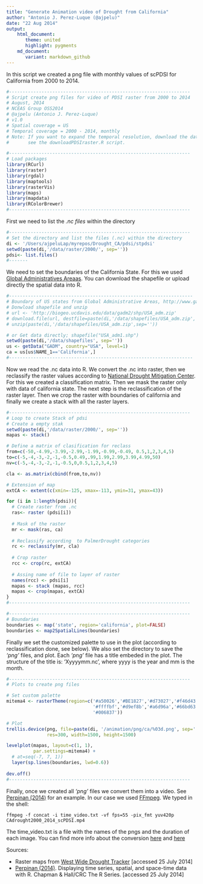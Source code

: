 ```yaml
---
title: "Generate Animation video of Drought from California"
author: "Antonio J. Perez-Luque (@ajpelu)"
date: "22 Aug 2014"
output: 
    html_document:
       theme: united
       highlight: pygments
    md_document:
       variant: markdown_github
---
```

In this script we created a png file with monthly values of scPDSI for California from 2000 to 2014. 

```r
#-------------------------------------------------------------------
# Script create png files for video of PDSI raster from 2000 to 2014
# August, 2014
# NCEAS Group OSS2014 
# @ajpelu (Antonio J. Perez-Luque)
# v1.0 
# Spatial coverage = US
# Temporal coverage = 2000 - 2014, monthly
# Note: If you want to expand the temporal resolution, download the data first (raster). 
#       see the downloadPDSIraster.R script. 
```

```r
#-------------------------------------------------------------------
# Load packages 
library(RCurl)
library(raster)
library(rgdal)
library(maptools)
library(rasterVis)
library(maps)
library(mapdata)
library(RColorBrewer)
#-------------------------------------------------------------------
```

First we need to list the *.nc files* within the directory 
```r
#-------------------------------------------------------------------
# Set the directory and list the files (.nc) within the directory
di <- '/Users/ajpeluLap/myrepos/Drought_CA/pdsi/stpdsi'
setwd(paste(di,'/data/raster/2000/', sep=''))
pdsi<- list.files()
#-------
```

We need to set the boundaries of the California State. For this we used [Global Administratives Areaas](http://www.gadm.org/). You can download the shapefile or upload directly the spatial data into R. 


```r
#--------------------------------------------------------------------
# Boundary of US states from Global Administrative Areas, http://www.gadm.org/
# Donwload shapefile and unzip 
# url <- 'http://biogeo.ucdavis.edu/data/gadm2/shp/USA_adm.zip'
# download.file(url, destfile=paste(di,'/data/shapefiles/USA_adm.zip', sep=''))
# unzip(paste(di,'/data/shapefiles/USA_adm.zip',sep=''))

# or Get data directly; shapefile("USA_adm1.shp")
setwd(paste(di,'/data/shapefiles', sep=''))
us <- getData("GADM", country="USA", level=1)
ca = us[us$NAME_1=='California',]
#--------------------------------------------------------------------
```

Now we read the .nc data into R. We convert the .nc into raster, then we reclassify the raster  values according to [National Drought Mitigation Center](http://drought.unl.edu/Planning/Monitoring/ComparisonofIndicesIntro/PDSI.aspx). For this we created a classification matrix. Then we mask the raster only with data of california state. The next step is the reclassification of the raster layer. Then we crop the raster with boundaries of california and finally we create a stack with all the raster layers.

```r
#-------------------------------------------------------------------
# Loop to create Stack of pdsi
# Create a empty stak 
setwd(paste(di,'/data/raster/2000/', sep=''))
mapas <- stack()

# Define a matrix of clasification for reclass 
from=c(-50,-4.99,-3.99,-2.99,-1.99,-0.99,-0.49, 0.5,1,2,3,4,5)
to=c(-5,-4,-3,-2,-1,-0.5,0.49,.99,1.99,2.99,3.99,4.99,50)
nv=c(-5,-4,-3,-2,-1,-0.5,0,0.5,1,2,3,4,5) 

cla <- as.matrix(cbind(from,to,nv))

# Extension of map 
extCA <- extent(c(xmin=-125, xmax=-113, ymin=31, ymax=43))

for (i in 1:length(pdsi)){
  # Create raster from .nc   
  ras<- raster (pdsi[i])
  
  # Mask of the raster
  mr <- mask(ras, ca)
  
  # Reclassify according  to PalmerDrought categories
  rc <- reclassify(mr, cla)
  
  # Crop raster
  rcc <- crop(rc, extCA)
  
  # Assing name of file to layer of raster
  names(rcc) <- pdsi[i]
  mapas <- stack (mapas, rcc)
  mapas <- crop(mapas, extCA)
}
#-------------------------------------------------------------------
```


```r
#-------------------------------------------------------------------
# Boundaries 
boundaries <- map('state', region='california', plot=FALSE) 
boundaries <- map2SpatialLines(boundaries)

```

Finally we set the customized palette to use in the plot (according to reclassification done, see below). We also set the directory to save the *'png'* files, and plot. Each *'png'* file has a title embeded in the plot. The structure of the title is: 'Xyyyymm.nc', where yyyy is the year and mm is the month. 

```r
#-------------------------------------------------------------------
# Plots to create png files

# Set custom palette
mitema4 <- rasterTheme(region=c('#a50026','#BE1827','#d73027','#f46d43','#fdae61','#fee08b',
                                '#ffffbf','#d9ef8b','#a6d96a','#66bd63','#1a9850','#0D8044',
                                '#006837'))

# Plot 
trellis.device(png, file=paste(di, '/animation/png/ca/%03d.png', sep=''),
               res=300, width=1500, height=1500)

levelplot(mapas, layout=c(1, 1),
          par.settings=mitema4) +
  # at=seq(-7, 7, 1)) 
  layer(sp.lines(boundaries, lwd=0.6))
  
dev.off()
#-------------------------------------------------------------------
```

Finally, once we created all *'png'* files we convert them into a video. See [Perpinan (2014)](https://github.com/oscarperpinan/spacetime-vis) for an example. In our case we used [FFmpeg](http://ffmpeg.org/). We typed in the shell: 

```
ffmpeg -f concat -i time_video.txt -vf fps=55 -pix_fmt yuv420p CAdrought2000_2014_scPDSI.mp4
```

The time_video.txt is a file with the names of the pngs and the duration of each image. You can find more info about the conversion [here](https://trac.ffmpeg.org/wiki/Create%20a%20video%20slideshow%20from%20images) and [here](http://superuser.com/questions/533695/how-can-i-convert-a-series-of-png-images-to-a-video-for-youtube) 


Sources: 

- Raster maps from [West Wide Drought Tracker](http://www.wrcc.dri.edu/wwdt/) [accessed 25 July 2014]
- [Perpinan (2014)](http://oscarperpinan.github.io/spacetime-vis/). Displaying time series, spatial, and space-time data with R. Chapman & Hall/CRC The R Series. [accessed 25 July 2014]

